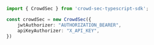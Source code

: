 ```typescript index.ts
import { CrowdSec } from 'crowd-sec-typescript-sdk';

const crowdSec = new CrowdSec({
    jwtAuthorizer: "AUTHORIZATION_BEARER",
    apiKeyAuthorizer: "X_API_KEY",
})
```